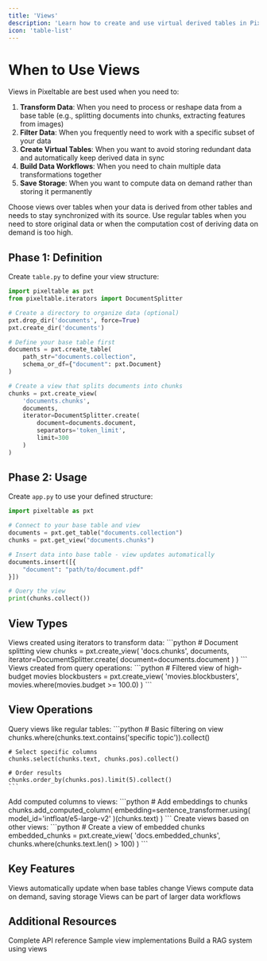 ```yaml
---
title: 'Views'
description: 'Learn how to create and use virtual derived tables in Pixeltable through views'
icon: 'table-list'
---
```


# When to Use Views

Views in Pixeltable are best used when you need to:

1. **Transform Data**: When you need to process or reshape data from a base table (e.g., splitting documents into chunks, extracting features from images)
2. **Filter Data**: When you frequently need to work with a specific subset of your data
3. **Create Virtual Tables**: When you want to avoid storing redundant data and automatically keep derived data in sync
4. **Build Data Workflows**: When you need to chain multiple data transformations together
5. **Save Storage**: When you want to compute data on demand rather than storing it permanently

<Note>
Choose views over tables when your data is derived from other tables and needs to stay synchronized with its source. Use regular tables when you need to store original data or when the computation cost of deriving data on demand is too high.
</Note>

## Phase 1: Definition

Create `table.py` to define your view structure:

```python
import pixeltable as pxt
from pixeltable.iterators import DocumentSplitter

# Create a directory to organize data (optional)
pxt.drop_dir('documents', force=True)
pxt.create_dir('documents')

# Define your base table first
documents = pxt.create_table(
    path_str="documents.collection",
    schema_or_df={"document": pxt.Document}
)

# Create a view that splits documents into chunks
chunks = pxt.create_view(
    'documents.chunks',
    documents,
    iterator=DocumentSplitter.create(
        document=documents.document,
        separators='token_limit',
        limit=300
    )
)
```

## Phase 2: Usage

Create `app.py` to use your defined structure:

```python
import pixeltable as pxt

# Connect to your base table and view
documents = pxt.get_table("documents.collection")
chunks = pxt.get_view("documents.chunks")

# Insert data into base table - view updates automatically
documents.insert([{
    "document": "path/to/document.pdf"
}])

# Query the view
print(chunks.collect())
```

## View Types

<AccordionGroup>
  <Accordion title="Iterator Views" icon="arrows-split-up-and-left">
    Views created using iterators to transform data:
    ```python
    # Document splitting view
    chunks = pxt.create_view(
        'docs.chunks',
        documents,
        iterator=DocumentSplitter.create(
            document=documents.document
        )
    )
    ```
  </Accordion>

  <Accordion title="Query Views" icon="magnifying-glass">
    Views created from query operations:
    ```python
    # Filtered view of high-budget movies
    blockbusters = pxt.create_view(
        'movies.blockbusters',
        movies.where(movies.budget >= 100.0)
    )
    ```
  </Accordion>
</AccordionGroup>

## View Operations

<CardGroup cols={1}>
  <Card title="Query Operations" icon="magnifying-glass">
    Query views like regular tables:
    ```python
    # Basic filtering on view
    chunks.where(chunks.text.contains('specific topic')).collect()
    
    # Select specific columns
    chunks.select(chunks.text, chunks.pos).collect()
    
    # Order results
    chunks.order_by(chunks.pos).limit(5).collect()
    ```
  </Card>

  <Card title="Computed Columns" icon="calculator">
    Add computed columns to views:
    ```python
    # Add embeddings to chunks
    chunks.add_computed_column(
        embedding=sentence_transformer.using(
            model_id='intfloat/e5-large-v2'
        )(chunks.text)
    )
    ```
  </Card>

  <Card title="Chaining Views" icon="link">
    Create views based on other views:
    ```python
    # Create a view of embedded chunks
    embedded_chunks = pxt.create_view(
        'docs.embedded_chunks',
        chunks.where(chunks.text.len() > 100)
    )
    ```
  </Card>
</CardGroup>

## Key Features

<CardGroup cols={3}>
  <Card title="Automatic Updates" icon="rotate">
    Views automatically update when base tables change
  </Card>
  <Card title="Virtual Storage" icon="cloud">
    Views compute data on demand, saving storage
  </Card>
  <Card title="Workflow Integration" icon="diagram-project">
    Views can be part of larger data workflows
  </Card>
</CardGroup>

## Additional Resources

<CardGroup cols={3}>
  <Card title="API Documentation" icon="book" href="https://pixeltable.github.io/pixeltable/">
    Complete API reference
  </Card>
  <Card title="View Examples" icon="lightbulb" href="/docs/examples/views">
    Sample view implementations
  </Card>
  <Card title="RAG Tutorial" icon="graduation-cap" href="/docs/tutorials/rag">
    Build a RAG system using views
  </Card>
</CardGroup>